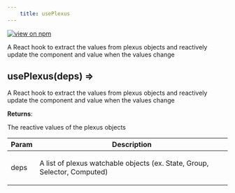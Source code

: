 ```yaml
--- 
	title: usePlexus 
--- 
```


[![view on npm](http://img.shields.io/npm/v/@plexusjs/core.svg)](https://www.npmjs.org/package/@plexusjs/core)

A React hook to extract the values from plexus objects and reactively update the component and value when the values change

<a name="usePlexus"></a>

## usePlexus(deps) ⇒
<p>A React hook to extract the values from plexus objects and reactively update the component and value when the values change</p>

**Returns**: <p>The reactive values of the plexus objects</p>  

| Param | Description |
| --- | --- |
| deps | <p>A list of plexus watchable objects (ex. State, Group, Selector, Computed)</p> |

